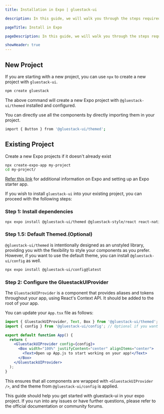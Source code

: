 ```yaml
---
title: Installation in Expo | gluestack-ui

description: In this guide, we will walk you through the steps required to add gluestack-ui to your Expo project.

pageTitle: Install in Expo

pageDescription: In this guide, we will walk you through the steps required to add gluestack-ui to your Expo project.

showHeader: true
---
```




<Meta title="Guides/Install in Expo" />

## New Project

If you are starting with a new project, you can use `npx` to create a new project with `gluestack-ui`.

```bash
npm create gluestack
```

The above command will create a new Expo project with `@gluestack-ui/themed` installed and configured.

You can directly use all the components by directly importing them in your project.

```bash
import { Button } from '@gluestack-ui/themed';
```

## Existing Project

Create a new Expo projects if it doesn't already exist

```bash
npx create-expo-app my-project
cd my-project/
```

[Refer this link](https://docs.expo.dev/index.html) for additional information on Expo and setting up an Expo starter app.

If you wish to install `gluestack-ui` into your existing project, you can proceed with the following steps:

### Step 1: Install dependencies

```bash
npx expo install @gluestack-ui/themed @gluestack-style/react react-native-svg@13.4.0
```

### Step 1.5: Default Themed.(Optional)

`@gluestack-ui/themed` is intentionally designed as an unstyled library, providing you with the flexibility to style your components as you prefer. However, if you want to use the default theme, you can install `@gluestack-ui/config` as well.

```bash
npx expo install @gluestack-ui/config@latest
```

### Step 2: Configure the GluestackUIProvider

The `GluestackUIProvider` is a component that provides aliases and tokens throughout your app, using React's Context API. It should be added to the root of your app.

You can update your `App.tsx` file as follows:

```jsx
import { GluestackUIProvider, Text, Box } from '@gluestack-ui/themed';
import { config } from '@gluestack-ui/config'; // Optional if you want to use default theme

export default function App() {
  return (
    <GluestackUIProvider config={config}>
      <Box width="100%" justifyContent="center" alignItems="center">
        <Text>Open up App.js to start working on your app!</Text>
      </Box>
    </GluestackUIProvider>
  );
}
```

This ensures that all components are wrapped with `<GluestackUIProvider />`, and the theme from `@gluestack-ui/config` is applied.

This guide should help you get started with gluestack-ui in your expo project. If you run into any issues or have further questions, please refer to the official documentation or community forums.
